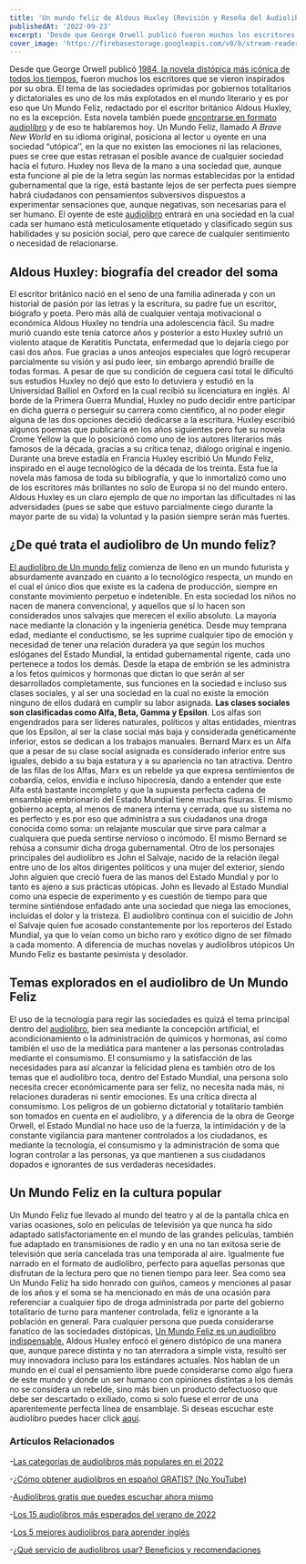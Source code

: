 ```yaml
---
title: 'Un mundo feliz de Aldous Huxley (Revisión y Reseña del Audiolibro)'
publishedAt: '2022-09-23'
excerpt: 'Desde que George Orwell publicó fueron muchos los escritores que se vieron inspirados por su obra. El tema de las sociedades oprimidas por gobiernos totalitarios y dictatoriales...'
cover_image: 'https://firebasestorage.googleapis.com/v0/b/stream-readers-prod.appspot.com/o/covers%2Fun-mundo-feliz-cuadradao.jpg?alt=media&token=98a8ed5f-31a9-4004-b7d5-8e51adf99f96'
---
```


Desde que George Orwell publicó [1984, la novela distópica más icónica de todos los tiempos,](https://www.streamreaders.com/blog/1984-george-orwell) fueron muchos los escritores que se vieron inspirados por su obra. El tema de las sociedades oprimidas por gobiernos totalitarios y dictatoriales es uno de los más explotados en el mundo literario y es por eso que Un Mundo Feliz, redactado por el escritor británico Aldous Huxley, no es la excepción. Esta novela también puede [encontrarse en formato audiolibro](https://www.streamreaders.com/books/un-mundo-feliz) y de eso te hablaremos hoy. 
Un Mundo Feliz, llamado *A Brave New World* en su idioma original, posiciona al lector u oyente en una sociedad “utópica’’, en la que no existen las emociones ni las relaciones, pues se cree que estas retrasan el posible avance de cualquier sociedad hacía el futuro.
Huxley nos lleva de la mano a una sociedad que, aunque esta funcione al pie de la letra según las normas establecidas por la entidad gubernamental que la rige, está bastante lejos de ser perfecta pues siempre habrá ciudadanos con pensamientos subversivos dispuestos a experimentar sensaciones que, aunque negativas, son necesarias para el ser humano.
El oyente de este [audiolibro](https://www.streamreaders.com/blog/categorias-de-audiolibros-mas-populares) entrará en una sociedad en la cual cada ser humano está meticulosamente etiquetado y clasificado según sus habilidades y su posición social, pero que carece de cualquier sentimiento o necesidad de relacionarse.

## Aldous Huxley: biografía del creador del soma
El escritor británico nació en el seno de una familia adinerada y con un historial de pasión por las letras y la escritura, su padre fue un escritor, biógrafo y poeta. Pero más allá de cualquier ventaja motivacional o económica Aldous Huxley no tendría una adolescencia fácil.
Su madre murió cuando este tenía catorce años y posterior a esto Huxley sufrió un violento ataque de Keratitis Punctata, enfermedad que lo dejaría ciego por casi dos años. Fue gracias a unos anteojos especiales que logró recuperar parcialmente su visión y así pudo leer, sin embargo aprendió braille de todas formas.
A pesar de que su condición de ceguera casi total le dificultó sus estudios Huxley no dejó que esto lo detuviera y estudió en la Universidad Balliol en Oxford en la cual recibió su licenciatura en inglés.
 Al borde de la Primera Guerra Mundial, Huxley no pudo decidir entre participar en dicha guerra o perseguir su carrera como científico, al no poder elegir alguna de las dos opciones decidió dedicarse a la escritura.
Huxley escribió algunos poemas que publicaría en los años siguientes pero fue su novela Crome Yellow la que lo posicionó como uno de los autores literarios más famosos de la década, gracias a su crítica tenaz, diálogo original e ingenio. 
Durante una breve estadía en Francia Huxley escribió Un Mundo Feliz, inspirado en el auge tecnológico de la década de los treinta. Esta fue la novela más famosa de toda su bibliografía, y que lo inmortalizó como uno de los escritores más brillantes no solo de Europa si no del mundo entero.
Aldous Huxley es un claro ejemplo de que no importan las dificultades ni las adversidades (pues se sabe que estuvo parcialmente ciego durante la mayor parte de su vida) la voluntad y la pasión siempre serán más fuertes.

## ¿De qué trata el audiolibro de Un mundo feliz? 
[El audiolibro de Un mundo feliz](https://www.streamreaders.com/books/un-mundo-feliz) comienza de lleno en un mundo futurista y absurdamente avanzado en cuanto a lo tecnológico respecta, un mundo en el cual el único dios que existe es la cadena de producción, siempre en constante movimiento perpetuo e indetenible.
En esta sociedad los niños no nacen de manera convencional, y aquellos que sí lo hacen son considerados unos salvajes que merecen el exilio absoluto. La mayoría nace mediante la clonación y la ingeniería genética.
Desde muy temprana edad, mediante el conductismo, se les suprime cualquier tipo de emoción y necesidad de tener una relación duradera ya que según los muchos eslóganes del Estado Mundial, la entidad gubernamental rigente, cada uno pertenece a todos los demás.
Desde la etapa de embrión se les administra a los fetos químicos y hormonas que dictan lo que serán al ser desarrollados completamente, sus funciones en la sociedad e incluso sus clases sociales, y al ser una sociedad en la cual no existe la emoción ninguno de ellos dudará en cumplir su labor asignada.
**Las clases sociales son clasificadas como Alfa, Beta, Gamma y Epsilon**. Los alfas son engendrados para ser líderes naturales, políticos y altas entidades, mientras que los Epsilon, al ser la clase social más baja y considerada genéticamente inferior, estos se dedican a los trabajos manuales.
Bernard Marx es un Alfa que a pesar de su clase social asignada es considerado inferior entre sus iguales, debido a su baja estatura y a su apariencia no tan atractiva. 
Dentro de las filas de los Alfas, Marx es un rebelde ya que expresa sentimientos de cobardía, celos, envidia e incluso hipocresía, dando a entender que este Alfa está bastante incompleto y que la supuesta perfecta cadena de ensamblaje embrionario del Estado Mundial tiene muchas fisuras.
El mismo gobierno acepta, al menos de manera interna y cerrada, que su sistema no es perfecto y es por eso que administra a sus ciudadanos una droga conocida como soma: un relajante muscular que sirve para calmar a cualquiera que pueda sentirse nervioso o incómodo. El mismo Bernard se rehúsa a consumir dicha droga gubernamental. 
Otro de los personajes principales del audiolibro es John el Salvaje, nacido de la relación ilegal entre uno de los altos dirigentes políticos y una mujer del exterior, siendo John alguien que creció fuera de las manos del Estado Mundial y por lo tanto es ajeno a sus prácticas utópicas.
John es llevado al Estado Mundial como una especie de experimento y es cuestión de tiempo para que termine sintiéndose enfadado ante una sociedad que niega las emociones, incluidas el dolor y la tristeza.
El audiolibro continua con el suicidio de John el Salvaje quien fue  acosado constantemente por los reporteros del Estado Mundial, ya que lo veían como un bicho raro y exótico digno de ser filmado a cada momento.
A diferencia de muchas novelas y audiolibros utópicos Un Mundo Feliz es bastante pesimista y desolador.

## Temas explorados en el audiolibro de Un Mundo Feliz
El uso de la tecnología para regir las sociedades es quizá el tema principal dentro del [audiolibro](https://www.streamreaders.com/books/un-mundo-feliz), bien sea mediante la concepción artificial, el acondicionamiento o la administración de químicos y hormonas, así como también el uso de la mediática para mantener a las personas controladas mediante el consumismo.
El consumismo y la satisfacción de las necesidades para así alcanzar la felicidad plena es también otro de los temas que el audiolibro toca, dentro del Estado Mundial, una persona solo necesita crecer económicamente para ser feliz, no necesita nada más, ni relaciones duraderas ni sentir emociones. Es una crítica directa al consumismo.
Los peligros de un gobierno dictatorial y totalitario también son tomados en cuenta en el audiolibro, y a diferencia de la obra de George Orwell, el Estado Mundial no hace uso de la fuerza, la intimidación y de la constante vigilancia para mantener controlados a los ciudadanos, es mediante la tecnología, el consumismo y la administración de soma que logran controlar a las personas, ya que mantienen a sus ciudadanos dopados e ignorantes de sus verdaderas necesidades.

## Un Mundo Feliz en la cultura popular
Un Mundo Feliz fue llevado al mundo del teatro y al de la pantalla chica en varias ocasiones, solo en películas de televisión ya que nunca ha sido adaptado satisfactoriamente en el mundo de las grandes películas, también fue adaptado en transmisiones de radio y en una no tan exitosa serie de televisión que sería cancelada tras una temporada al aire. Igualmente fue narrado en el formato de audiolibro, perfecto para aquellas personas que disfrutan de la lectura pero que no tienen tiempo para leer. 
Sea como sea Un Mundo Feliz ha sido honrado con guiños, cameos y menciones al pasar de los años y el soma se ha mencionado en más de una ocasión para referenciar a cualquier tipo de droga administrada por parte del gobierno totalitario de turno para mantener controlada, feliz e ignorante a la población en general.
Para cualquier persona que pueda considerarse fanatico de las sociedades distópicas, [Un Mundo Feliz es un audiolibro indispensable.](https://www.streamreaders.com/books/un-mundo-feliz) 
Aldous Huxley enfocó el género distópico de una manera que, aunque parece distinta y no tan aterradora a simple vista, resultó ser muy innovadora incluso para los estándares actuales.
Nos hablan de un mundo en el cual el pensamiento libre puede considerarse como algo fuera de este mundo y donde un ser humano con opiniones distintas a los demás no se considera un rebelde, sino más bien un producto defectuoso que debe ser descartado o exiliado, como si solo fuese el error de una aparentemente perfecta línea de ensamblaje. 
Si deseas escuchar este audiolibro puedes hacer click [aquí](https://www.streamreaders.com/books/un-mundo-feliz).

### Artículos Relacionados

-[Las categorías de audiolibros más populares en el 2022](https://www.streamreaders.com/blog/categorias-de-audiolibros-mas-populares)

-[¿Cómo obtener audiolibros en español GRATIS? (No YouTube)](https://www.streamreaders.com/blog/como-obtener-audiolibros)

-[Audiolibros gratis que puedes escuchar ahora mismo](https://www.streamreaders.com/blog/audiolibros-gratis)

-[Los 15 audiolibros más esperados del verano de 2022](https://www.streamreaders.com/blog/los-15-audiolibros-mas-esperados)

-[Los 5 mejores audiolibros para aprender inglés](https://www.streamreaders.com/blog/los-5-mejores-audiolibros)

-[¿Qué servicio de audiolibros usar? Beneficios y recomendaciones](https://www.streamreaders.com/blog/que-servicio-de-audiolibros-usar)
